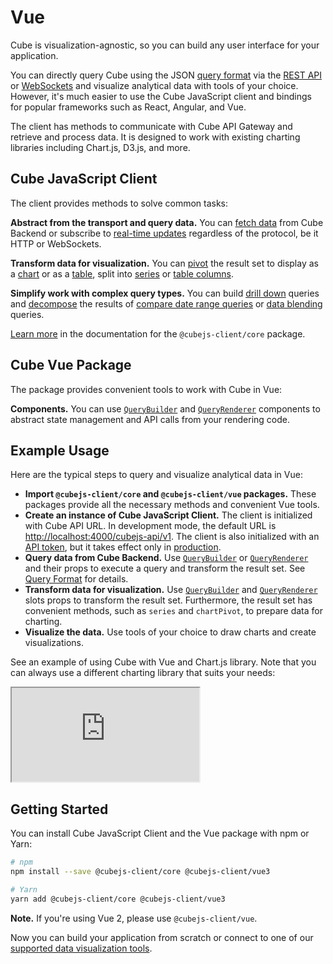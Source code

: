 # Vue

Cube is visualization-agnostic, so you can build any user interface for your
application.

You can directly query Cube using the
JSON [query format](/product/apis-integrations/rest-api/query-format) via the [REST API](/product/apis-integrations/rest-api/reference)
or
[WebSockets](/product/apis-integrations/recipes/real-time-data-fetch#web-sockets)
and visualize analytical data with tools of your choice. However, it's much
easier to use the Cube JavaScript client and bindings for popular frameworks
such as React, Angular, and Vue.

The client has methods to communicate with Cube API Gateway and retrieve and
process data. It is designed to work with existing charting libraries including
Chart.js, D3.js, and more.

## Cube JavaScript Client

The client provides methods to solve common tasks:

**Abstract from the transport and query data.** You can
[fetch data](/product/apis-integrations/javascript-sdk/reference/cubejs-client-core#load) from Cube Backend or
subscribe to
[real-time updates](/product/apis-integrations/recipes/real-time-data-fetch)
regardless of the protocol, be it HTTP or WebSockets.

**Transform data for visualization.** You can
[pivot](/product/apis-integrations/javascript-sdk/reference/cubejs-client-core#pivot) the result set to display
as a [chart](/product/apis-integrations/javascript-sdk/reference/cubejs-client-core#chartpivot) or as a
[table](/product/apis-integrations/javascript-sdk/reference/cubejs-client-core#tablepivot), split into
[series](/product/apis-integrations/javascript-sdk/reference/cubejs-client-core#series) or
[table columns](/product/apis-integrations/javascript-sdk/reference/cubejs-client-core#tablecolumns).

**Simplify work with complex query types.** You can build
[drill down](/product/apis-integrations/javascript-sdk/reference/cubejs-client-core#drilldown) queries and
[decompose](/product/apis-integrations/javascript-sdk/reference/cubejs-client-core#decompose) the results of
[compare date range queries][ref-compare-date-range]
or [data blending](/product/data-modeling/concepts/data-blending) queries.

[Learn more](/product/apis-integrations/javascript-sdk/reference/cubejs-client-core) in the documentation for
the `@cubejs-client/core` package.

## Cube Vue Package

The package provides convenient tools to work with Cube in Vue:

**Components.** You can use
[`QueryBuilder`](/product/apis-integrations/javascript-sdk/reference/cubejs-client-vue#querybuilder) and
[`QueryRenderer`](/product/apis-integrations/javascript-sdk/reference/cubejs-client-vue#queryrenderer) components
to abstract state management and API calls from your rendering code.

## Example Usage

Here are the typical steps to query and visualize analytical data in Vue:

- **Import `@cubejs-client/core` and `@cubejs-client/vue` packages.** These
  packages provide all the necessary methods and convenient Vue tools.
- **Create an instance of Cube JavaScript Client.** The client is initialized
  with Cube API URL. In development mode, the default URL is
  [http://localhost:4000/cubejs-api/v1](http://localhost:4000/cubejs-api/v1).
  The client is also initialized with an [API token](/product/auth), but it
  takes effect only in [production](/product/deployment/production-checklist).
- **Query data from Cube Backend.** Use
  [`QueryBuilder`](/product/apis-integrations/javascript-sdk/reference/cubejs-client-vue#querybuilder) or
  [`QueryRenderer`](/product/apis-integrations/javascript-sdk/reference/cubejs-client-vue#queryrenderer) and
  their props to execute a query and transform the result set. See
  [Query Format](/product/apis-integrations/rest-api/query-format) for details.
- **Transform data for visualization.** Use
  [`QueryBuilder`](/product/apis-integrations/javascript-sdk/reference/cubejs-client-vue#querybuilder) and
  [`QueryRenderer`](/product/apis-integrations/javascript-sdk/reference/cubejs-client-vue#queryrenderer) slots
  props to transform the result set. Furthermore, the result set has convenient
  methods, such as `series` and `chartPivot`, to prepare data for charting.
- **Visualize the data.** Use tools of your choice to draw charts and create
  visualizations.

See an example of using Cube with Vue and Chart.js library. Note that you can
always use a different charting library that suits your needs:

<iframe
  src="https://codesandbox.io/embed/cubejs-vue-demo-trww8?fontsize=14&hidenavigation=1&theme=dark"
  style={{
    width: "100%",
    height: 500,
    border: 0,
    borderRadius: 4,
    overflow: "hidden",
  }}
  sandbox="allow-modals allow-forms allow-popups allow-scripts allow-same-origin"
></iframe>

## Getting Started

You can install Cube JavaScript Client and the Vue package with npm or Yarn:

```bash
# npm
npm install --save @cubejs-client/core @cubejs-client/vue3

# Yarn
yarn add @cubejs-client/core @cubejs-client/vue3
```

**Note.** If you're using Vue 2, please use `@cubejs-client/vue`.

Now you can build your application from scratch or connect to one of our
[supported data visualization tools](/product/configuration/visualization-tools).


[ref-compare-date-range]: /product/apis-integrations/queries#compare-date-range-query